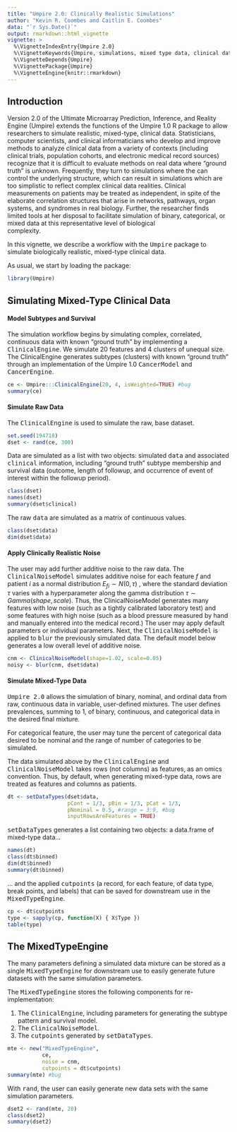 ---
title: "Umpire 2.0: Clinically Realistic Simulations"
author: "Kevin R. Coombes and Caitlin E. Coombes"
data: "`r Sys.Date()`"
output: rmarkdown::html_vignette
vignette: >
  %\VignetteIndexEntry{Umpire 2.0}
  %\VignetteKeywords{Umpire, simulations, mixed type data, clinical data}
  %\VignetteDepends{Umpire}
  %\VignettePackage{Umpire}
  %\VignetteEngine{knitr::rmarkdown}
---

## Introduction

Version 2.0 of the Ultimate Microarray Prediction, Inference, and 
Reality Engine (Umpire) extends the functions of the Umpire 1.0 R 
package to allow researchers to simulate realistic, mixed-type, 
clinical data. Statisticians, computer scientists, and clinical 
informaticians who develop and improve methods to analyze clinical data 
from a variety of contexts (including clinical trials, population 
cohorts, and electronic medical record sources) recognize that it is 
difficult to evaluate methods on real data where "ground truth" is unknown. 
Frequently, they turn to simulations where the can control the 
underlying structure, which can result in simulations which are too 
simplistic to reflect complex clinical data realities. Clinical 
measurements on patients may be treated as independent, in spite of 
the elaborate correlation structures that arise in networks, pathways, 
organ systems, and syndromes in real biology. Further, the researcher 
finds limited tools at her disposal to facilitate simulation of binary, 
categorical, or mixed data at this representative level of biological \
complexity.


In this vignette, we describe a workflow with the <tt>Umpire</tt> package 
to simulate biologically realistic, mixed-type clinical data.

As usual, we start by loading the package:

```{r}
library(Umpire)
```

## Simulating Mixed-Type Clinical Data

#### Model Subtypes and Survival
The simulation workflow begins by simulating complex, correlated, 
continuous data with known "ground truth" by implementing a 
<tt>ClinicalEngine</tt>. We simulate 20 features and 4 clusters of 
unequal size. The ClinicalEngine generates subtypes (clusters) with 
known "ground truth" through an implementation of the Umpire 1.0 
<tt>CancerModel</tt> and <tt>CancerEngine</tt>.
```{r}
ce <- Umpire:::ClinicalEngine(20, 4, isWeighted=TRUE) #bug
summary(ce)
```

#### Simulate Raw Data
The <tt>ClinicalEngine</tt> is used to simulate the raw, base dataset.
```{r}
set.seed(194718)
dset <- rand(ce, 300)
```

Data are simulated as a list with two objects: simulated 
<tt>data</tt> and associated <tt>clinical</tt> information, including 
"ground truth" subtype membership and survival data (outcome, length of 
followup, and occurrence of event of interest within the followup period).
```{r}
class(dset)
names(dset)
summary(dset$clinical)
```

The raw <tt>data</tt> are simulated as a matrix of continuous values.
```{r}
class(dset$data)
dim(dset$data)
```

#### Apply Clinically Realistic Noise
The user may add further additive noise to the raw data. The 
<tt>ClinicalNoiseModel</tt> simulates additive noise for each 
feature _f_ and patient _i_ as a normal distribution 
$E_{fi} \sim N(0, \tau)$ , where the standard deviation $\tau$ 
varies with a hyperparameter along the gamma distribution 
$\tau \sim Gamma(shape, scale)$. Thus, the ClinicalNoiseModel 
generates many features with low noise (such as a tightly calibrated 
laboratory test) and some features with high noise (such as 
a blood pressure measured by hand and manually entered into the 
medical record.) The user may apply default parameters or individual 
parameters. Next, the <tt>ClinicalNoiseModel</tt> is applied to 
<tt>blur</tt> the previously simulated data. The default model 
below generates a low overall level of additive noise.

```{r}
cnm <- ClinicalNoiseModel(shape=1.02, scale=0.05)
noisy <- blur(cnm, dset$data)
```

#### Simulate Mixed-Type Data
<tt>Umpire 2.0</tt> allows the simulation of binary, nominal, 
and ordinal data from raw, continuous data in variable, user-defined 
mixtures. The user defines prevalences, summing to 1, of binary, 
continuous, and categorical data in the desired final mixture.

For categorical feature, the user may tune the percent of categorical 
data desired to be nominal and the range of number of categories to be 
simulated. 

The data simulated above by the <tt>ClinicalEngine</tt> and 
<tt>ClinicalNoiseModel</tt> takes rows (not columns) as features, as 
an omics convention. Thus, by default, when generating mixed-type data,
rows are treated as features and columns as patients.

```{r}
dt <- setDataTypes(dset$data,
                   pCont = 1/3, pBin = 1/3, pCat = 1/3,
                   pNominal = 0.5, #range = 3:9, #bug
                   inputRowsAreFeatures = TRUE)
```

<tt>setDataTypes</tt> generates a list containing two objects:
a data.frame of mixed-type data...
```{r}
names(dt)
class(dt$binned)
dim(dt$binned)
summary(dt$binned)
```

... and the applied <tt>cutpoints</tt> (a record, for each feature, of data 
type, break points, and labels) that can be saved for downstream use in 
the <tt>MixedTypeEngine</tt>.
```{r}
cp <- dt$cutpoints
type <- sapply(cp, function(X) { X$Type })
table(type)
```

## The MixedTypeEngine
The many parameters defining a simulated data mixture can be stored as 
a single <tt>MixedTypeEngine</tt> for downstream use to easily generate 
future datasets with the same simulation parameters.

The <tt>MixedTypeEngine</tt> stores the following components for re-implementation:

1. The <tt>ClinicalEngine</tt>, including parameters for generating the subtype pattern and survival model.
2. The <tt>ClinicalNoiseModel</tt>.
3. The <tt>cutpoints</tt> generated by <tt>setDataTypes</tt>.

```{r}
mte <- new("MixedTypeEngine",
           ce,
           noise = cnm,
           cutpoints = dt$cutpoints)
summary(mte) #bug
```

With <tt>rand</tt>, the user can easily generate new data sets with 
the same simulation parameters.
```{r}
dset2 <- rand(mte, 20)
class(dset2)
summary(dset2)
```
